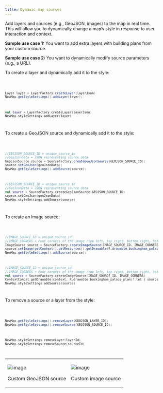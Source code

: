 ```yaml
---
title: Dynamic map sources
---
```


Add layers and sources (e.g., GeoJSON, images) to the map in real time. This will allow you to
dynamically change a map’s style in response to user interaction and context.

**Sample use case 1:** You want to add extra layers with building plans from your custom source.

**Sample use case 2:** You want to dynamically modify source parameters (e.g., a URL).

To create a layer and dynamically add it to the style:

<Code>

```java
Layer layer = LayerFactory.createLayer(layerJson)
NewMap.getStyleSettings().addLayer(layer);
```

```kotlin
val layer = LayerFactory.createLayer(layerJson)
NewMap.styleSettings.addLayer(layer)
```

</Code>

To create a GeoJSON source and dynamically add it to the style:

<Code>

```java
//GEOJSON_SOURCE_ID = unique_source_id
//GeoJsonData = JSON representing source data
GeoJsonSource source = SourceFactory.createGeoJsonSource(GEOJSON_SOURCE_ID);
source.setGeoJson(geoJsonData);
NewMap.getStyleSettings().addSource(source);
```

```kotlin
//GEOJSON_SOURCE_ID = unique_source_id
//GeoJsonData = JSON representing source data
val source = SourceFactory.createGeoJsonSource(GEOJSON_SOURCE_ID)
source.setGeoJson(geoJsonData)
NewMap.styleSettings.addSource(source)
```

</Code>

To create an Image source:

<Code>

```java
//IMAGE_SOURCE_ID = unique_source_id
//IMAGE_CORNERS = Four corners of the image (top left, top right, bottom right, bottom left)
ImageSource source = SourceFactory.createImageSource(IMAGE_SOURCE_ID, IMAGE_CORNERS);
source.setImage(getContext().getResources().getDrawable(R.drawable.buckingham_palace_plan));
NewMap.getStyleSettings().addSource(source);
```

```kotlin
//IMAGE_SOURCE_ID = unique_source_id
//IMAGE_CORNERS = Four corners of the image (top left, top right, bottom right, bottom left)
val source = SourceFactory.createImageSource(IMAGE_SOURCE_ID, IMAGE_CORNERS)
ContextCompat.getDrawable(context, R.drawable.buckingham_palace_plan)?.let { source.setImage(it) }
NewMap.styleSettings.addSource(source)
```

</Code>

To remove a source or a layer from the style:

<Code>

```java
NewMap.getStyleSettings().removeLayer(GEOJSON_LAYER_ID);
NewMap.getStyleSettings().removeSource(GEOJSON_SOURCE_ID);
```

```kotlin
NewMap.styleSettings.removeLayer(layerId)
NewMap.styleSettings.removeSource(sourceId)
```

</Code>

<table>
  <tbody>
    <tr>
      <td>
        <ContentWrapper maxWidth="350px" objectFit="contain">
          <p>
            <img src="../images/DynamicSources_CustomGeoJson.png" alt="image" />
          </p>
        </ContentWrapper>
        <p>Custom GeoJSON source</p>
      </td>
      <td>
        <ContentWrapper maxWidth="350px" objectFit="contain">
          <p>
            <img src="../images/DynamicSources_CustomImage.png" alt="image" />
          </p>
        </ContentWrapper>
        <p>Custom image source</p>
      </td>
    </tr>
  </tbody>
</table>
